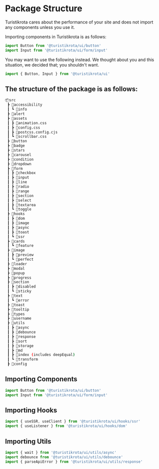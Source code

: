 
<Meta title='Documentation/Package Structure' />

# Package Structure

Turistikrota cares about the performance of your site and does not import any components unless you use it.

Importing components in Turistikrota is as follows:

```jsx
import Button from '@turistikrota/ui/button'
import Input from '@turistikrota/ui/form/input'
```

You may want to use the following instead. We thought about you and this situation, we decided that; you shouldn't want.

```jsx
import { Button, Input } from '@turistikrota/ui'
```

## The structure of the package is as follows:

```bash
📦src
 ┣ 📂accessibility
 ┃ ┗ 📜info
 ┣ 📜alert
 ┣ 📂assets
 ┃ ┣ 📜animation.css
 ┃ ┣ 📜config.css
 ┃ ┣ 📜postcss.config.cjs
 ┃ ┗ 📜scrollbar.css
 ┣ 📜button
 ┣ 📜badge
 ┣ 📜stars
 ┣ 📜carousel
 ┣ 📜condition
 ┣ 📜dropdown
 ┣ 📂form
 ┃ ┣ 📜checkbox
 ┃ ┣ 📜input
 ┃ ┣ 📜line
 ┃ ┣ 📜radio
 ┃ ┣ 📜range
 ┃ ┣ 📜section
 ┃ ┣ 📜select
 ┃ ┣ 📜textarea
 ┃ ┗ 📜toggle
 ┣ 📂hooks
 ┃ ┣ 📜dom
 ┃ ┣ 📜image
 ┃ ┣ 📜async
 ┃ ┣ 📜toast
 ┃ ┗ 📜ssr
 ┣ 📂cards
 ┃ ┗ 📜feature
 ┣ 📂image
 ┃ ┣ 📜preview
 ┃ ┗ 📜perfect
 ┣ 📜loader
 ┣ 📜modal
 ┣ 📜popup
 ┣ 📜progress
 ┣ 📂section
 ┃ ┣ 📜disabled
 ┃ ┗ 📜sticky
 ┣ 📂text
 ┃ ┗ 📜error
 ┣ 📜toast
 ┣ 📜tooltip
 ┣ 📜types
 ┣ 📜username
 ┣ 📂utils
 ┃ ┣ 📜async
 ┃ ┣ 📜debounce
 ┃ ┣ 📜response
 ┃ ┣ 📜sort
 ┃ ┣ 📜storage
 ┃ ┣ 📜md
 ┃ ┣ 📜index (includes deepEqual)
 ┃ ┗ 📜transform
 ┣ 📜config
```

## Importing Components

```jsx
import Button from '@turistikrota/ui/button'
import Input from '@turistikrota/ui/form/input'
```

## Importing Hooks

```jsx
import { useSSR, useClient } from '@turistikrota/ui/hooks/ssr'
import { useListener } from '@turistikrota/ui/hooks/dom'
```

## Importing Utils

```jsx
import { wait } from '@turistikrota/ui/utils/async'
import debounce from '@turistikrota/ui/utils/debounce'
import { parseApiError } from '@turistikrota/ui/utils/response'
```
